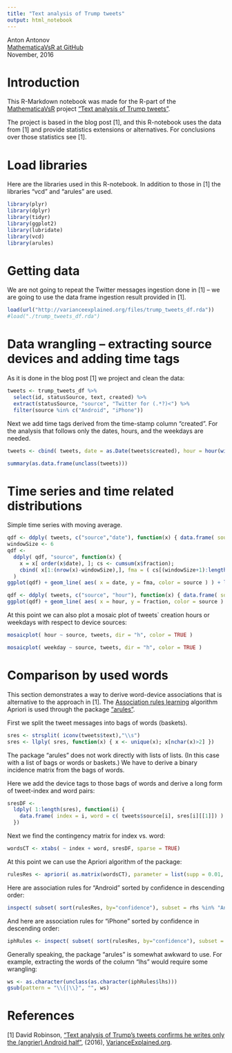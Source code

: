 ```yaml
---
title: "Text analysis of Trump tweets"
output: html_notebook
---
```


Anton Antonov   
[MathematicaVsR at GitHub](https://github.com/antononcube/MathematicaVsR)   
November, 2016

# Introduction

This R-Markdown notebook was made for the R-part of the [MathematicaVsR](https://github.com/antononcube/MathematicaVsR) project ["Text analysis of Trump tweets"](https://github.com/antononcube/MathematicaVsR/tree/master/Projects/TextAnalysisOfTrumpTweets).

The project is based in the blog post [1], and this R-notebook uses the data from [1] and provide statistics extensions or alternatives. For conclusions over those statistics see [1].

# Load libraries

Here are the libraries used in this R-notebook. In addition to those in [1] the libraries "vcd" and "arules" are used.

```r
library(plyr)
library(dplyr)
library(tidyr)
library(ggplot2)
library(lubridate)
library(vcd)
library(arules)
```

# Getting data

We are not going to repeat the Twitter messages ingestion done in [1] -- we are going to use the data frame ingestion result provided in [1].

```r
load(url("http://varianceexplained.org/files/trump_tweets_df.rda"))
#load("./trump_tweets_df.rda")
```

# Data wrangling -- extracting source devices and adding time tags

As it is done in the blog post [1] we project and clean the data:

```r
tweets <- trump_tweets_df %>%
  select(id, statusSource, text, created) %>%
  extract(statusSource, "source", "Twitter for (.*?)<") %>%
  filter(source %in% c("Android", "iPhone"))
```

Next we add time tags derived from the time-stamp column "created". For the analysis that follows only the dates, hours, and the weekdays are needed.

```r
tweets <- cbind( tweets, date = as.Date(tweets$created), hour = hour(with_tz(tweets$created, "EST")), weekday = weekdays(as.Date(tweets$created)) )
```

```r
summary(as.data.frame(unclass(tweets)))
```

# Time series and time related distributions

Simple time series with moving average.

```r
qdf <- ddply( tweets, c("source","date"), function(x) { data.frame( source = x$source[1], date = x$date[1], count = nrow(x), fraction = nrow(x) / nrow(tweets) ) } )
windowSize <- 6
qdf <- 
  ddply( qdf, "source", function(x) { 
    x = x[ order(x$date), ]; cs <- cumsum(x$fraction); 
    cbind( x[1:(nrow(x)-windowSize),], fma = ( cs[(windowSize+1):length(cs)] - cs[1:(length(cs)-windowSize)] ) / windowSize ) } 
  )
ggplot(qdf) + geom_line( aes( x = date, y = fma, color = source ) ) + labs(x = "date", y = "% of tweets", color = "")
```


```r
qdf <- ddply( tweets, c("source", "hour"), function(x) { data.frame( source = x$source[1], hour = x$hour[1], count = nrow(x), fraction = nrow(x) / nrow(tweets) ) } ) 
ggplot(qdf) + geom_line( aes( x = hour, y = fraction, color = source ) ) + labs(x = "Hour of day (EST)", y = "% of tweets", color = "")
```

At this point we can also plot a mosaic plot of tweets` creation hours or weekdays with respect to device sources:

```r
mosaicplot( hour ~ source, tweets, dir = "h", color = TRUE )
```

```r
mosaicplot( weekday ~ source, tweets, dir = "h", color = TRUE )
```


# Comparison by used words

This section demonstrates a way to derive word-device associations that is alternative to the approach in [1]. 
The [Association rules learning](https://en.wikipedia.org/wiki/Association_rule_learning) algorithm Apriori is used through the package ["arules"](https://cran.r-project.org/web/packages/arules/index.html).

First we split the tweet messages into bags of words (baskets).

```r
sres <- strsplit( iconv(tweets$text),"\\s")
sres <- llply( sres, function(x) { x <- unique(x); x[nchar(x)>2] })
```

The package "arules" does not work directly with lists of lists. (In this case with a list of bags or words or baskets.)
We have to derive a binary incidence matrix from the bags of words.

Here we  add the device tags to those bags of words and derive a long form of tweet-index and word pairs:

```r
sresDF <- 
  ldply( 1:length(sres), function(i) {
    data.frame( index = i, word = c( tweets$source[i], sres[i][[1]]) )
  })
```

Next we find the contingency matrix for index vs. word:
```r
wordsCT <- xtabs( ~ index + word, sresDF, sparse = TRUE)
```

At this point we can use the Apriori algorithm of the package:

```r
rulesRes <- apriori( as.matrix(wordsCT), parameter = list(supp = 0.01, conf = 0.6, maxlen = 2, target = "rules"))
```

Here are association rules for "Android" sorted by confidence in descending order:

```r
inspect( subset( sort(rulesRes, by="confidence"), subset = rhs %in% "Android" & confidence > 0.78) )
```

And here are association rules for "iPhone" sorted by confidence in descending order:

```r
iphRules <- inspect( subset( sort(rulesRes, by="confidence"), subset = rhs %in% "iPhone" & support > 0.01) )
```

Generally speaking, the package "arules" is somewhat awkward to use. For example, extracting the words of the column "lhs" would require some wrangling:

```r
ws <- as.character(unclass(as.character(iphRules$lhs)))
gsub(pattern = "\\{|\\}", "", ws)
```

# References

[1] David Robinson, ["Text analysis of Trump's tweets confirms he writes only the (angrier) Android half"](http://varianceexplained.org/r/trump-tweets/), (2016), [VarianceExplained.org](http://varianceexplained.org).

